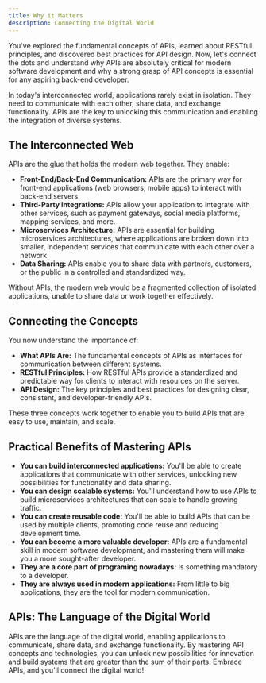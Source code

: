 ```yaml
---
title: Why it Matters
description: Connecting the Digital World
---
```


You've explored the fundamental concepts of APIs, learned about RESTful principles, and discovered best practices for API design.
Now, let's connect the dots and understand why APIs are absolutely critical for modern software development and why a strong grasp of API concepts is essential for any aspiring back-end developer.

In today's interconnected world, applications rarely exist in isolation.
They need to communicate with each other, share data, and exchange functionality.
APIs are the key to unlocking this communication and enabling the integration of diverse systems.

## The Interconnected Web

APIs are the glue that holds the modern web together.
They enable:

- **Front-End/Back-End Communication:** APIs are the primary way for front-end applications (web browsers, mobile apps) to interact with back-end servers.
- **Third-Party Integrations:** APIs allow your application to integrate with other services, such as payment gateways, social media platforms, mapping services, and more.
- **Microservices Architecture:** APIs are essential for building microservices architectures, where applications are broken down into smaller, independent services that communicate with each other over a network.
- **Data Sharing:** APIs enable you to share data with partners, customers, or the public in a controlled and standardized way.

Without APIs, the modern web would be a fragmented collection of isolated applications, unable to share data or work together effectively.

## Connecting the Concepts

You now understand the importance of:

- **What APIs Are:** The fundamental concepts of APIs as interfaces for communication between different systems.
- **RESTful Principles:** How RESTful APIs provide a standardized and predictable way for clients to interact with resources on the server.
- **API Design:** The key principles and best practices for designing clear, consistent, and developer-friendly APIs.

These three concepts work together to enable you to build APIs that are easy to use, maintain, and scale.

## Practical Benefits of Mastering APIs

- **You can build interconnected applications:** You'll be able to create applications that communicate with other services, unlocking new possibilities for functionality and data sharing.
- **You can design scalable systems:** You'll understand how to use APIs to build microservices architectures that can scale to handle growing traffic.
- **You can create reusable code:** You'll be able to build APIs that can be used by multiple clients, promoting code reuse and reducing development time.
- **You can become a more valuable developer:** APIs are a fundamental skill in modern software development, and mastering them will make you a more sought-after developer.
- **They are a core part of programing nowadays:** Is something mandatory to a developer.
- **They are always used in modern applications:** From little to big applications, they are the tool for modern communication.

## APIs: The Language of the Digital World

APIs are the language of the digital world, enabling applications to communicate, share data, and exchange functionality.
By mastering API concepts and technologies, you can unlock new possibilities for innovation and build systems that are greater than the sum of their parts.
Embrace APIs, and you'll connect the digital world!
